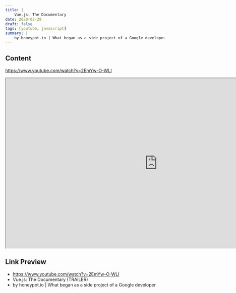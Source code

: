 ```yaml
---
title: |
    Vue.js: The Documentary
date: 2020-02-29
draft: false
tags: [youtube, javascript]
summary: |
    by honeypot.io | What began as a side project of a Google developer now shares the JS leaderboard with #Reactjs and #Angularjs... Evan You tells the story of how he fought against the odds to bring #Vuejs to life.  Coming to a screen near you on Feb 24th!
---
```


## Content

https://www.youtube.com/watch?v=2EmYw-O-WLI


<iframe
    width="960"
    height="540"
    src="https://www.youtube.com/embed/2EmYw-O-WLI"
    title="Vue.js: The Documentary (TRAILER)"
    allow="accelerometer; autoplay; clipboard-write; encrypted-media; gyroscope; picture-in-picture; web-share"
    allowFullscreen
    >
</iframe>

## Link Preview

- https://www.youtube.com/watch?v=2EmYw-O-WLI
- Vue.js: The Documentary (TRAILER)
- by honeypot.io | What began as a side project of a Google developer
